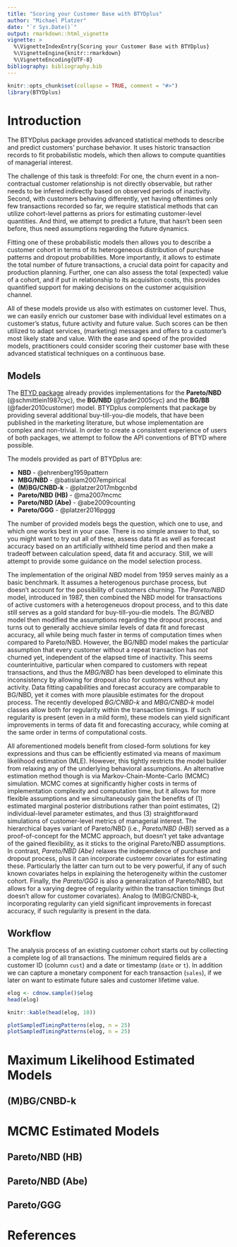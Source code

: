 ```yaml
---
title: "Scoring your Customer Base with BTYDplus"
author: "Michael Platzer"
date: "`r Sys.Date()`"
output: rmarkdown::html_vignette
vignette: >
  %\VignetteIndexEntry{Scoring your Customer Base with BTYDplus}
  %\VignetteEngine{knitr::rmarkdown}
  %\VignetteEncoding{UTF-8}
bibliography: bibliography.bib
---
```


```r
knitr::opts_chunk$set(collapse = TRUE, comment = "#>")
library(BTYDplus)
```

# Introduction

The BTYDplus package provides advanced statistical methods to describe and predict customers' purchase behavior. It uses historic transaction records to fit probabilistic models, which then allows to compute quantities of managerial interest. 

The challenge of this task is threefold: For one, the churn event in a non-contractual customer relationship is not directly observable, but rather needs to be infered indirectly based on observed periods of inactivity. Second, with customers behaving differently, yet having oftentimes only few transactions recorded so far, we require statistical methods that can utilize cohort-level patterns as priors for estimating customer-level quantities. And third, we attempt to predict a future, that hasn't been seen before, thus need assumptions regarding the future dynamics.

Fitting one of these probabilistic models then allows you to describe a customer cohort in terms of its heterogeneous distribution of purchase patterns and dropout probabilities. More importantly, it allows to estimate the total number of future transactions, a crucial data point for capacity and production planning. Further, one can also assess the total (expected) value of a cohort, and if put in relationship to its acquisition costs, this provides quantified support for making decisions on the customer acquisition channel. 

All of these models provide us also with estimates on customer level. Thus, we can easily enrich our customer base with individual level estimates on a customer's status, future activity and future value. Such scores can be then utilized to adapt services, (marketing) messages and offers to a customer's most likely state and value. With the ease and speed of the provided models, practitioners could consider scoring their customer base with these advanced statistical techniques on a continuous base.

## Models

The [BTYD package](https://cran.r-project.org/package=BTYD) already provides implementations for the **Pareto/NBD** (@schmittlein1987cyc), the **BG/NBD** (@fader2005cyc) and the **BG/BB** (@fader2010customer) model. BTYDplus complements that package by providing several additional buy-till-you-die models, that have been published in the marketing literature, but whose implementation are complex and non-trivial. In order to create a consistent experience of users of both packages, we attempt to follow the API conventions of BTYD where possible.

The models provided as part of BTYDplus are:

* **NBD** - @ehrenberg1959pattern
* **MBG/NBD** - @batislam2007empirical
* **(M)BG/CNBD-k** - @platzer2017mbgcnbd
* **Pareto/NBD (HB)** - @ma2007mcmc
* **Pareto/NBD (Abe)** - @abe2009counting
* **Pareto/GGG** - @platzer2016pggg

The number of provided models begs the question, which one to use, and which one works best in your case. There is no simple answer to that, so you might want to try out all of these, assess data fit as well as forecast accuracy based on an artificially withheld time period and then make a tradeoff between calculation speed, data fit and accuracy. Still, we will attempt to provide some guidance on the model selection process. 

The implementation of the original *NBD* model from 1959 serves mainly as a basic benchmark. It assumes a heterogenous purchase process, but doesn't account for the possibility of customers churning. The *Pareto/NBD* model, introduced in 1987, then combined the NBD model for transactions of active customers with a heterogeneuos dropout process, and to this date still serves as a gold standard for buy-till-you-die models. The *BG/NBD* model then modified the assumptions regarding the dropout process, and turns out to generally acchieve similar levels of data fit and forecast accuracy, all while being much faster in terms of computation times when compared to Pareto/NBD. However, the BG/NBD model makes the particular assumption that every customer without a repeat transaction has *not* churned yet, independent of the elapsed time of inactivity. This seems counterintuitive, particular when compared to customers with repeat transactions, and thus the *MBG/NBD* has been developed to eliminate this inconsistency by allowing for dropout also for customers without any activity. Data fitting capabilities and forecast accuracy are comparable to BG/NBD, yet it comes with more plausible estimates for the dropout process. The recently developed *BG/CNBD-k* and *MBG/CNBD-k* model classes allow both for regularity within the transaction timings. If such regularity is present (even in a mild form), these models can yield significant improvements in terms of data fit and forecasting accuracy, while coming at the same order in terms of computational costs.

All aforementioned models benefit from closed-form solutions for key expressions and thus can be efficiently estimated via means of maximum likelihood estimation (MLE). However, this tightly restricts the model builder from relaxing any of the underlying behavioral assumptions. An alternative estimation method though is via Markov-Chain-Monte-Carlo (MCMC) simulation. MCMC comes at significantly higher costs in terms of implementation complexity and computation time, but it allows for more flexible assumptions and we simultaneously gain the benefits of (1) estimated marginal posterior distributions rather than point estimates, (2) individual-level parameter estimates, and thus (3) straightforward simulations of customer-level metrics of managerial interest. The hierarchical bayes variant of Pareto/NBD (i.e., *Pareto/NBD (HB)*) served as a proof-of-concept for the MCMC approach, but doesn't yet take advantage of the gained flexibility, as it sticks to the original Pareto/NBD assumptions. In contrast, *Pareto/NBD (Abe)* relaxes the independence of purchase and dropout process, plus it can incorporate custoemr covariates for estimating these. Particularly the latter can turn out to be very powerful, if any of such known covariates helps in explaining the heterogeneity within the customer cohort. Finally, the *Pareto/GGG* is also a generalization of Pareto/NBD, but allows for a varying degree of regularity within the transaction timings (but doesn't allow for customer covariates). Analog to (M)BG/CNBD-k, incorporating regularity can yield significant improvements in forecast accuracy, if such regularity is present in the data.

## Workflow

The analysis process of an existing customer cohort starts out by collecting a complete log of all transactions. The minimum required fields are a customer ID (column `cust`) and a date or timestamp (`date` or `t`). In addition we can capture a monetary component for each transaction (`sales`), if we later on want to estimate future sales and customer lifetime value.

```r
elog <- cdnow.sample()$elog
head(elog)
```

```r
knitr::kable(head(elog, 10))
```

```r
plotSampledTimingPatterns(elog, n = 25)
plotSampledTimingPatterns(elog, n = 25)
```

# Maximum Likelihood Estimated Models

## (M)BG/CNBD-k

# MCMC Estimated Models

## Pareto/NBD (HB)

## Pareto/NBD (Abe)

## Pareto/GGG

# References
